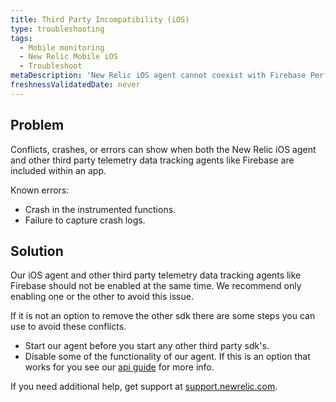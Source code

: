 ```yaml
---
title: Third Party Incompatibility (iOS)
type: troubleshooting
tags:
  - Mobile monitoring
  - New Relic Mobile iOS
  - Troubleshoot
metaDescription: 'New Relic iOS agent cannot coexist with Firebase PerfMon SDK'
freshnessValidatedDate: never
---
```


## Problem

Conflicts, crashes, or errors can show when both the New Relic iOS agent and other third party telemetry data tracking agents like Firebase are included within an app.

Known errors:

* Crash in the instrumented functions.
* Failure to capture crash logs.

## Solution

Our iOS agent and other third party telemetry data tracking agents like Firebase should not be enabled at the same time. We recommend only enabling one or the other to avoid this issue.

If it is not an option to remove the other sdk there are some steps you can use to avoid these conflicts.

* Start our agent before you start any other third party sdk's.
* Disable some of the functionality of our agent. If this is an option that works for you see our [api guide](/docs/mobile-monitoring/new-relic-mobile/mobile-sdk/configure-settings/) for more info.

If you need additional help, get support at [support.newrelic.com](https://support.newrelic.com).
